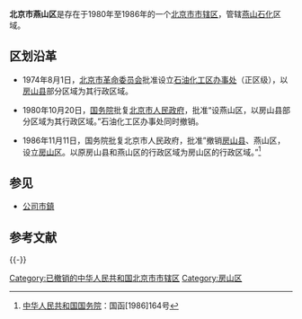 {{Pathnav|北京市行政區劃|房山区}}
'''北京市燕山区'''是存在于1980年至1986年的一个[[北京市|北京市]][[市辖区|市辖区]]，管辖[[燕山石化|燕山石化]]区域。

==区划沿革==
*1974年8月1日，[[北京市革命委员会|北京市革命委员会]]批准设立[[石油化工区办事处|石油化工区办事处]]（正区级），以[[房山县|房山县]]部分区域为其行政区域。

*1980年10月20日，[[中华人民共和国国务院|国务院]]批复[[北京市人民政府|北京市人民政府]]，批准“设燕山区，以房山县部分区域为其行政区域。”石油化工区办事处同时撤销。

*1986年11月11日，国务院批复北京市人民政府，批准”撤销[[房山县|房山县]]、燕山区，设立[[房山区|房山区]]。以原房山县和燕山区的行政区域为房山区的行政区域。”<ref>[[中华人民共和国国务院|中华人民共和国国务院]]：国函[1986]164号</ref>

==参见==
*[[公司市鎮|公司市鎮]]

==参考文献==
{{Reflist}}

{{-}}
{{北京行政区划}}
{{中华人民共和国北京市已撤销县级行政区}}

[[Category:已撤销的中华人民共和国北京市市辖区|Category:已撤销的中华人民共和国北京市市辖区]]
[[Category:房山区|Category:房山区]]